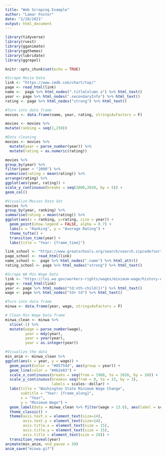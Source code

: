 ```yaml
---
title: "Web Scraping Example"
author: "Lamar Foster"
date: "2/20/2021"
output: html_document
---
```


```r
library(tidyverse)
library(rvest)
library(gganimate)
library(ggthemes)
library(lubridate)
library(ggrepel)
```

```r
knitr::opts_chunk$set(echo = TRUE)
```

```r
#Scrape Movie Data 
link <- "https://www.imdb.com/chart/top/"
page <- read_html(link)
name <-  page %>% html_nodes(".titleColumn a") %>% html_text()
year <- page %>% html_nodes(".secondaryInfo") %>% html_text()
rating <- page %>% html_nodes("strong") %>% html_text()

#Turn into data frame 
movies <- data.frame(name, year, rating, stringsAsFactors = F)

movies <- movies %>% 
mutate(ranking = seq(1,250))
```

```r
#Data cleaning 
movies <- movies %>% 
  mutate(year = parse_number(year)) %>% 
  mutate(rating = as.numeric(rating))

```


```r
movies %>% 
group_by(year) %>% 
filter(year > "2000") %>% 
summarise(rating = mean(rating)) %>% 
arrange(rating) %>% 
ggplot(aes(year, rating)) + 
scale_y_continuous(breaks = seq(2000,2020, by = 5)) +
geom_col()
```

```r
#Visualize Movies Data Set 
movies %>% 
group_by(year, ranking) %>% 
summarise(rating = mean(rating)) %>% 
ggplot(aes(x = ranking, y=rating, size = year)) +
  geom_point(show.legend = FALSE, alpha = 0.7) +
  labs(x = "Ranking", y = "Average Rating") + 
  theme_tufte() +
  transition_time(year) +
  labs(title = "Year: {frame_time}")
```

```r
link_school <- "https://www.greatschools.org/search/search.zipcode?sort=rating&zip=37043"
page_school <- read_html(link)
name_school <-  page %>% html_nodes(".name") %>% html_attr()
rating_school <- page %>% html_nodes("strong") %>% html_text()
```



```r
#Scrape WA Min Wage Data 
link <- "https://lni.wa.gov/workers-rights/wages/minimum-wage/history-of-washington-states-minimum-wage"
page <- read_html(link)
year <- page %>% html_nodes("td:nth-child(1)") %>% html_text()
wage <- page %>% html_nodes("td+ td") %>% html_text()

#Turn into data frame 
minwa <- data.frame(year, wage, stringsAsFactors = F)
```

```r
# Clean Min Wage Data frame 
minwa_clean <- minwa %>% 
  slice(-1) %>% 
  mutate(wage = parse_number(wage),
         year = mdy(year),
         year = year(year), 
         year = as.integer(year))
```

```r
#Visualize the data
min_anim <- minwa_clean %>% 
ggplot(aes(x = year, y = wage)) +
  geom_point(color = "#85754d", aes(group = year)) +
  geom_line(color = "#4b2e83") + 
  scale_x_continuous(breaks = seq(from = 1960, to = 2020, by = 10)) +
  scale_y_continuous(breaks= seq(from = 0, to = 15, by = 3),
                     labels = scales::dollar) +
  labs(title = "Washington State Minimum Wage Change",
       subtitle = "Year: {frame_along}",
       x = "Year",
       y = "Minimum Wage") +
  geom_label(data = minwa_clean %>% filter(wage > 13.6), aes(label = scales::dollar(wage))) +
  theme_classic() + 
  theme(axis.text.x = element_text(size=14),
        axis.text.y = element_text(size=14),
        axis.title.x = element_text(size = 15),
        axis.title.y = element_text(size = 15),
        axis.title = element_text(size = 20)) +
  transition_reveal(year)
animate(min_anim, end_pause = 30)
anim_save("minwa.gif")

  
```




